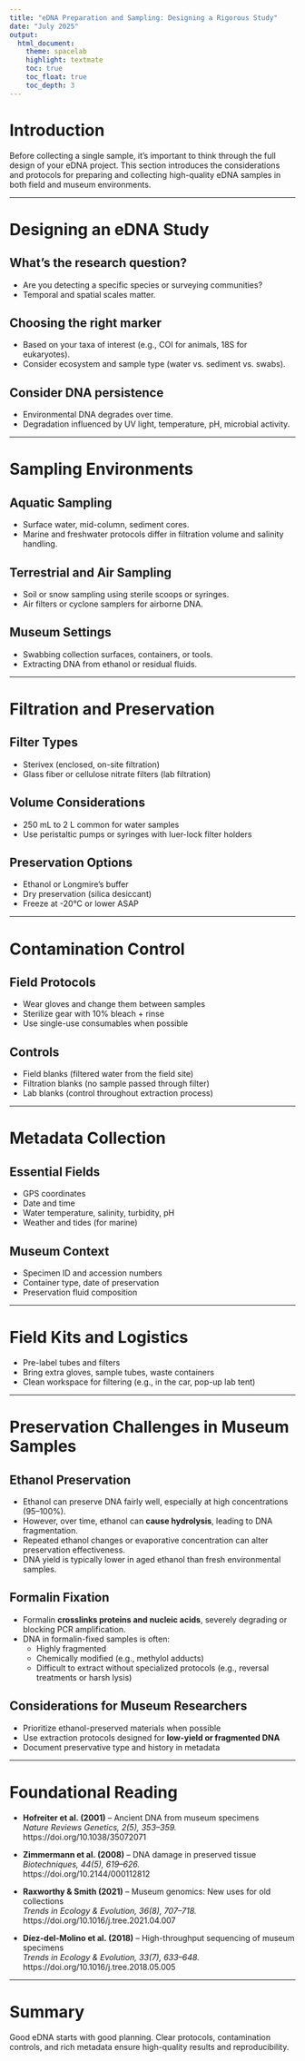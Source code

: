 ```yaml
---
title: "eDNA Preparation and Sampling: Designing a Rigorous Study"
date: "July 2025"
output:
  html_document:
    theme: spacelab
    highlight: textmate
    toc: true
    toc_float: true
    toc_depth: 3
---
```


# Introduction

Before collecting a single sample, it’s important to think through the full design of your eDNA project. This section introduces the considerations and protocols for preparing and collecting high-quality eDNA samples in both field and museum environments.

---

# Designing an eDNA Study

## What’s the research question?
- Are you detecting a specific species or surveying communities?
- Temporal and spatial scales matter.

## Choosing the right marker
- Based on your taxa of interest (e.g., COI for animals, 18S for eukaryotes).
- Consider ecosystem and sample type (water vs. sediment vs. swabs).

## Consider DNA persistence
- Environmental DNA degrades over time.
- Degradation influenced by UV light, temperature, pH, microbial activity.

---

# Sampling Environments

## Aquatic Sampling
- Surface water, mid-column, sediment cores.
- Marine and freshwater protocols differ in filtration volume and salinity handling.

## Terrestrial and Air Sampling
- Soil or snow sampling using sterile scoops or syringes.
- Air filters or cyclone samplers for airborne DNA.

## Museum Settings
- Swabbing collection surfaces, containers, or tools.
- Extracting DNA from ethanol or residual fluids.

---

# Filtration and Preservation

## Filter Types
- Sterivex (enclosed, on-site filtration)
- Glass fiber or cellulose nitrate filters (lab filtration)

## Volume Considerations
- 250 mL to 2 L common for water samples
- Use peristaltic pumps or syringes with luer-lock filter holders

## Preservation Options
- Ethanol or Longmire’s buffer
- Dry preservation (silica desiccant)
- Freeze at -20°C or lower ASAP

---

# Contamination Control

## Field Protocols
- Wear gloves and change them between samples
- Sterilize gear with 10% bleach + rinse
- Use single-use consumables when possible

## Controls
- Field blanks (filtered water from the field site)
- Filtration blanks (no sample passed through filter)
- Lab blanks (control throughout extraction process)

---

# Metadata Collection

## Essential Fields
- GPS coordinates
- Date and time
- Water temperature, salinity, turbidity, pH
- Weather and tides (for marine)

## Museum Context
- Specimen ID and accession numbers
- Container type, date of preservation
- Preservation fluid composition

---

# Field Kits and Logistics

- Pre-label tubes and filters
- Bring extra gloves, sample tubes, waste containers
- Clean workspace for filtering (e.g., in the car, pop-up lab tent)

---

# Preservation Challenges in Museum Samples

## Ethanol Preservation
- Ethanol can preserve DNA fairly well, especially at high concentrations (95–100%).
- However, over time, ethanol can **cause hydrolysis**, leading to DNA fragmentation.
- Repeated ethanol changes or evaporative concentration can alter preservation effectiveness.
- DNA yield is typically lower in aged ethanol than fresh environmental samples.

## Formalin Fixation
- Formalin **crosslinks proteins and nucleic acids**, severely degrading or blocking PCR amplification.
- DNA in formalin-fixed samples is often:
  - Highly fragmented
  - Chemically modified (e.g., methylol adducts)
  - Difficult to extract without specialized protocols (e.g., reversal treatments or harsh lysis)

## Considerations for Museum Researchers
- Prioritize ethanol-preserved materials when possible
- Use extraction protocols designed for **low-yield or fragmented DNA**
- Document preservative type and history in metadata

---

# Foundational Reading

- **Hofreiter et al. (2001)** – Ancient DNA from museum specimens  
  _Nature Reviews Genetics, 2(5), 353–359._  
  https://doi.org/10.1038/35072071

- **Zimmermann et al. (2008)** – DNA damage in preserved tissue  
  _Biotechniques, 44(5), 619–626._  
  https://doi.org/10.2144/000112812

- **Raxworthy & Smith (2021)** – Museum genomics: New uses for old collections  
  _Trends in Ecology & Evolution, 36(8), 707–718._  
  https://doi.org/10.1016/j.tree.2021.04.007

- **Díez-del-Molino et al. (2018)** – High-throughput sequencing of museum specimens  
  _Trends in Ecology & Evolution, 33(7), 633–648._  
  https://doi.org/10.1016/j.tree.2018.05.005

---
# Summary

Good eDNA starts with good planning. Clear protocols, contamination controls, and rich metadata ensure high-quality results and reproducibility.

